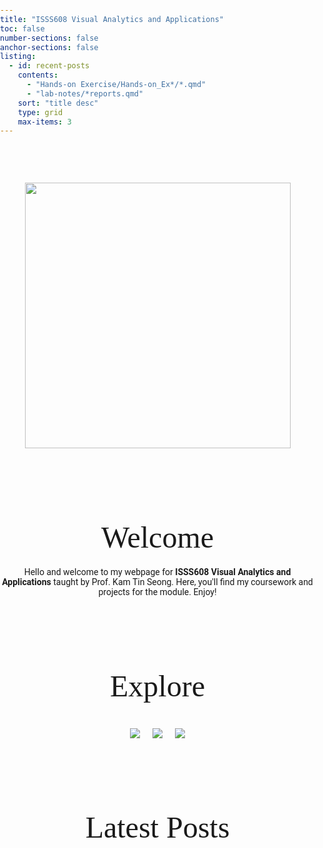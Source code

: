 ```yaml
---
title: "ISSS608 Visual Analytics and Applications"
toc: false
number-sections: false
anchor-sections: false
listing:
  - id: recent-posts
    contents:
      - "Hands-on Exercise/Hands-on_Ex*/*.qmd"
      - "lab-notes/*reports.qmd"
    sort: "title desc"
    type: grid
    max-items: 3
---
```


```{=html}

<style>
  body {
    background-image: url('images/tp244-bg3-01.jpg'); /* Replace with your image path */
    background-size: cover;
    background-attachment: fixed;
    background-repeat: no-repeat;
    background-position: center;
    margin: 0;
    padding: 0;
  }

  h1 {
  display: none;
}

  h2 {
    text-align: center;
    font-family: 'Playfair Display', serif;
    font-size: 48px;
    font-weight: 100;
    margin-top: 115px;
    margin-left: auto;
    margin-right: auto;
    border-bottom: none;
  }
  
    .welcome-image {
    margin-top: 75px;
    margin-bottom: 25px;
    display: block;
    margin-left: auto;
    margin-right: auto;
  }
  
  .welcome-text {
      font-family: 'Roboto', sans-serif;
      font-size: 14px;
      margin-top: -20px;
    }
    
  .image-explore {
    display: flex; /* Use flexbox to align images in a row */
    justify-content: center; /* Center images horizontally */
    align-items: center; /* Align images vertically */
    gap: 20px; /* Add spacing between images */
  }

  .image-explore img {
    max-width: 150px; /* Limit the width of each image */
    height: auto; /* Maintain aspect ratio */
  }

</style>
```

```{=html}

<center><img src="images/clipboard-889759809.png" class="welcome-image" width="425"></center>
```

## Welcome

```{=html}
<center><p class="welcome-text">Hello and welcome to my webpage for <b>ISSS608 Visual Analytics and Applications</b> taught by Prof. Kam Tin Seong. Here, you'll find my coursework and projects for the module. Enjoy!</center></p>
```

## Explore

```{=html}
<div class="image-explore"><a href="https://isss608-sherylanntan.netlify.app/hands-on_Ex_Landing"><img src="images/clipboard-3919549054.png"></a> <a href="https://public.tableau.com/app/profile/sherylanntys/vizzes"><img src="images/clipboard-2944120352.png"></a> <img src="images/clipboard-2328227339.png"></div>
```

## Latest Posts

::: {#recent-posts}
:::
